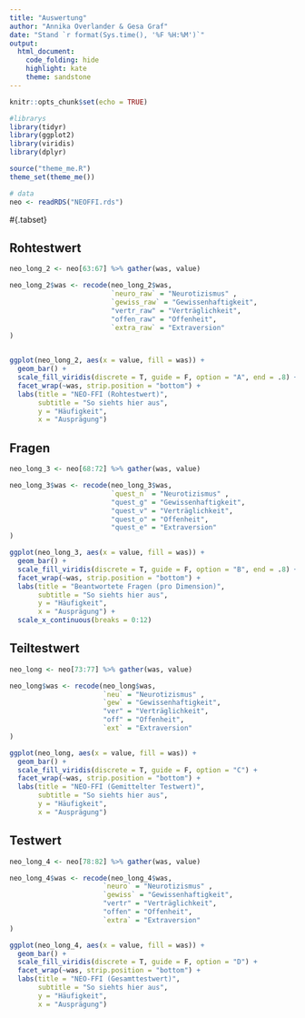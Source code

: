 ```yaml
---
title: "Auswertung"
author: "Annika Overlander & Gesa Graf"
date: "Stand `r format(Sys.time(), '%F %H:%M')`"
output:
  html_document:
    code_folding: hide
    highlight: kate
    theme: sandstone
---
```


```r
knitr::opts_chunk$set(echo = TRUE)

#librarys
library(tidyr)
library(ggplot2)
library(viridis)
library(dplyr)

source("theme_me.R")
theme_set(theme_me())

# data
neo <- readRDS("NEOFFI.rds")
```

#{.tabset}

## Rohtestwert

```r
neo_long_2 <- neo[63:67] %>% gather(was, value)

neo_long_2$was <- recode(neo_long_2$was,
                         `neuro_raw` = "Neurotizismus" ,
                         `gewiss_raw` = "Gewissenhaftigkeit",
                         "vertr_raw" = "Verträglichkeit",
                         "offen_raw" = "Offenheit",
                         `extra_raw` = "Extraversion"
)


ggplot(neo_long_2, aes(x = value, fill = was)) +
  geom_bar() +
  scale_fill_viridis(discrete = T, guide = F, option = "A", end = .8) +
  facet_wrap(~was, strip.position = "bottom") +
  labs(title = "NEO-FFI (Rohtestwert)",
       subtitle = "So siehts hier aus",
       y = "Häufigkeit",
       x = "Ausprägung") 
```

## Fragen

```r
neo_long_3 <- neo[68:72] %>% gather(was, value)

neo_long_3$was <- recode(neo_long_3$was,
                         `quest_n` = "Neurotizismus" ,
                         "quest_g" = "Gewissenhaftigkeit",
                         "quest_v" = "Verträglichkeit",
                         "quest_o" = "Offenheit",
                         "quest_e" = "Extraversion"
)

ggplot(neo_long_3, aes(x = value, fill = was)) +
  geom_bar() +
  scale_fill_viridis(discrete = T, guide = F, option = "B", end = .8) +
  facet_wrap(~was, strip.position = "bottom") +
  labs(title = "Beantwortete Fragen (pro Dimension)",
       subtitle = "So siehts hier aus",
       y = "Häufigkeit",
       x = "Ausprägung") +
  scale_x_continuous(breaks = 0:12)
```

## Teiltestwert

```r
neo_long <- neo[73:77] %>% gather(was, value)

neo_long$was <- recode(neo_long$was,
                       `neu` = "Neurotizismus" ,
                       `gew` = "Gewissenhaftigkeit",
                       "ver" = "Verträglichkeit",
                       "off" = "Offenheit",
                       `ext` = "Extraversion"
)

ggplot(neo_long, aes(x = value, fill = was)) +
  geom_bar() +
  scale_fill_viridis(discrete = T, guide = F, option = "C") +
  facet_wrap(~was, strip.position = "bottom") +
  labs(title = "NEO-FFI (Gemittelter Testwert)",
       subtitle = "So siehts hier aus",
       y = "Häufigkeit",
       x = "Ausprägung")
```

## Testwert

```r
neo_long_4 <- neo[78:82] %>% gather(was, value)

neo_long_4$was <- recode(neo_long_4$was,
                       `neuro` = "Neurotizismus" ,
                       `gewiss` = "Gewissenhaftigkeit",
                       "vertr" = "Verträglichkeit",
                       "offen" = "Offenheit",
                       `extra` = "Extraversion"
)

ggplot(neo_long_4, aes(x = value, fill = was)) +
  geom_bar() +
  scale_fill_viridis(discrete = T, guide = F, option = "D") +
  facet_wrap(~was, strip.position = "bottom") +
  labs(title = "NEO-FFI (Gesamttestwert)",
       subtitle = "So siehts hier aus",
       y = "Häufigkeit",
       x = "Ausprägung")
```

